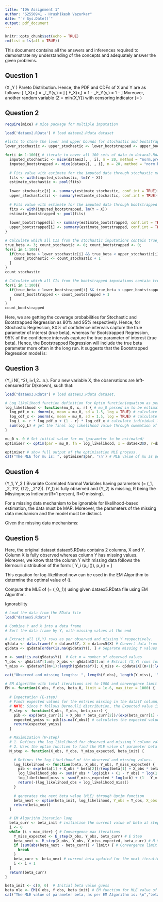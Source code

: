 ---
title: "IDA Assignment 1"
author: "S2550941 - Hrushikesh Vazurkar"
date: "`r Sys.Date()`"
output: pdf_document
---

```{r setup, include=FALSE}
knitr::opts_chunk$set(echo = TRUE)
rm(list = ls(all = TRUE))
```

This document contains all the answers and inferences required to demonstrate my understanding of the concepts and adequately answer the given problems.

## Question 1

\(X,\,Y \sim\) Pareto Distribution. Hence, the PDF and CDFs of X and Y are as follows:
\[
f_X(x,\lambda) = \frac{\lambda}{x^{\lambda+1}},\,f_Y(y,\mu) = \frac{\mu}{x^{\mu+1}}
\]
\[
F_X(x,\lambda) = 1 - \frac{1}{x^\lambda},\,F_Y(y,\mu) = 1 - \frac{1}{y^\mu}
\]
Moreover, another random variable \(Z = min\{X,Y\}\) with censoring indicator \(\delta = \begin{cases}
    1 & \text{If } X < Y \\
    0 & \text{Otherwise}
\end{cases}\)
\begin{enumerate}
    \item \textbf{Find PDFs of \(f_Z(z)\) and \(f_\delta(\delta)\) and state their distributions}.
    
To find the PDF of a random variable(Z) represented as a combination of other random variables(X and Y):
    \begin{itemize}
        \item Calculate the CDF \(F_Z(z)\) of any \(z \in Z\) in terms of X and Y.
        \item Differentiate the CDF equation w.r.t z to get PDF \(f_Z(z)\).
    \end{itemize}
    \[
    F_Z(z) = Pr(Z \leq z) = Pr(min\{X,Y\} \leq z) = 1 - Pr(min\{X,Y\} > z) = 1 - Pr(X > z\,and\,\,Y > z)
    \]
    Given that X and Y are independent Pareto-distributed variables:
    \[
    F_Z(z) = 1 - Pr(X > z).Pr(Y > z) = 1 - [1 - Pr(X < z)].[1 - Pr(Y < z)] = 1 - [1 - (1 - \frac{1}{z^\lambda})] - [1 - (1 - \frac{1}{z^\mu})]
    \]
    \[
    F_Z(z) = 1 - \frac{1}{z^\lambda}.\frac{1}{z^\mu} = 1 - \frac{1}{z^{\lambda + \mu}}
    \]
    \[
    f_Z(z) = \frac{d}{dz} F_Z(z) = \frac{d}{dz} \left[1 - \frac{1}{z^{\lambda + \mu}}\right] = \frac{\lambda + \mu}{z^{\lambda + \mu + 1}}
    \]
    From the above equation, Z is Pareto distributed with the parameter value of \(\lambda + \mu\).
    To find the PDF of censoring indicator \(\delta\), we can represent \(\delta\) values in terms of X and Y and solve further to get the final PDF. From the conditions given, it can be said that \(Pr(\delta = 1) = Pr(X < Y)\) and \(Pr(\delta = 0) = Pr(X \geq Y)\).
    \[
    Pr(\delta = 1) = Pr(X < Y) = \int_{1}^{\infty} \int_{x}^{\infty} \frac{\lambda}{x^{\lambda+1}}.\frac{\mu}{x^{\mu+1}}\,dy\,dx = \int_{1}^{\infty} \frac{\lambda}{x^{\lambda+1}}.\mu.\left[\frac{-1}{\mu.y^\mu}\right]_{x}^{\infty}dx = \int_{1}^{\infty} \frac{\lambda}{x^{\lambda+1}}.\frac{1}{x^\mu}dx
    \]
    \[
    Pr(\delta = 1) = \int_{1}^{\infty} \frac{\lambda}{x^{\mu + \lambda+1}}dx = \lambda \left[\frac{x^{-\mu-\lambda}}{-(\mu + \lambda)}\right]_{1}^{\infty} = \lambda \left[\frac{1}{\mu + \lambda}\right] = \frac{\lambda}{\mu + \lambda}
    \]
    Similarly, 
    \(Pr(\delta = 0) = Pr(X \geq Y) = 1 - Pr(X < Y) = 1 - Pr(\delta = 0) = 1 - \frac{\lambda}{\mu + \lambda} = \frac{\mu}{\mu + \lambda}\)

From the above equation, \(\delta\) follows Bernoulli distribution with probability of success \(p = \frac{\lambda}{\lambda + \mu}\).
    
   \item \textbf{Derive MLE of \(\theta\) and \(p\), given that \(\theta = \mu + \lambda \), \(p = \frac{\lambda}{\mu + \lambda}\), \(Z_1,Z_2...Z_n \in Z\) with \(f_Z(z;\theta)\) and \(\delta_1,\delta_2...\delta_n \in \delta\) with \(f_\delta(d;p)\)}
   
  To find the MLE of \(\theta\) and \(p\) given the probability distributions, we need to compute the log-likelihood of the Likelihood function for both distributions.

  \begin{itemize}
        \item \textbf{Likelihood Function:} \(L(\theta, p | Z_1, Z_2,...Z_n, \delta_1, \delta_2,...\delta_n) = \prod_{i=1}^{n} f_Z(z_i;\theta).f_\delta(\delta_i;p)\)
        \[
        L(\theta, p | Z_1, Z_2,...Z_n, \delta_1, \delta_2,...\delta_n) = \prod_{i=1}^{n} \frac{\theta}{z_i^{\theta+1}}.p^{\delta_i}.(1-p)^{1-\delta_i} = \frac{\theta^n}{\prod_{i=1}^{n} z_i^{\theta+1}}.p^{\sum_{i=1}^n \delta_i}.(1-p)^{n-\sum_{i=1}^n \delta_i}
        \]
        \item \textbf{Log Likelihood:} \[
        log(L(\theta, p | Z_1, Z_2,...Z_n, \delta_1, \delta_2,...\delta_n)) = n.log(\theta) - (\theta+1)\sum_{i+1}^n log(z_i) + log(p).\sum_{i=1}^n \delta_i + (n - \sum_{i=1}^n \delta_i).log(1 - p)
        \]
      
   \item \textbf{MLE of \(\theta\):} MLE of \(\theta\) w.r.t the Log Likelihood can be found through \(\theta_MLE\) value from \(\frac{d}{d\theta} log(L(\theta, p | Z_1, Z_2,...Z_n, \delta_1, \delta_2,...\delta_n)) = 0\)
        \[
        \frac{n}{\theta} - \sum_{i+1}^n log(z_i) = 0\,or\,\theta_{MLE} = \frac{n}{\sum_{i+1}^n log(z_i)}
        \]
        \item \textbf{MLE of \(p\):} MLE of \(p\) w.r.t the Log Likelihood can be found through \(p_MLE\) value from \(\frac{d}{dp} log(L(\theta, p | Z_1, Z_2,...Z_n, \delta_1, \delta_2,...\delta_n)) = 0\)
        \[
        \frac{\sum_{i+1}^n \delta_i}{p} - \frac{n-\sum_{i=1}^n \delta_i}{1-p} = 0
        \]
        \[
        \frac{p}{1-p} = \frac{\sum_{i+1}^n \delta_i}{n - \sum_{i=1}^n \delta_i}
        \]
        \[
        p_{MLE} = \frac{\sum_{i=1}^n \delta_i}{n}
        \]
    \end{itemize}
    \item  \textbf{95\% confidence interval for \(\theta\) and p, provided that the Maximum Likelihood Estimator has asymptotic normality.}

As per the formula for 95\% Confidence Intervals:
        \[
        CI_{x} = x \pm \sqrt{Var(x)}
        \]
        Moreover, since \(\sqrt{Var(x)} = SE_{x} \) or Standard Error of \(x\), the value of \(SE_{x}\) is \(
        SE_{x} = \frac{1}{\sqrt{I(x)}}
        \) where \(I(x)\) is Fisher Information.\\ \\
        However, since the Maximum Likelihood Estimator for variable \(x\) (\(\theta\) or \(p\) in this case) is asymptotically normal, we can assume that the Fisher Information is equivalent to the Observed Fisher Information (without taking the Expected value of the double derivative).

\begin{itemize}

  \item 95\% CI for \(\theta\)
            \[
            \frac{\partial^2 log(L(\theta, p | Z_1, Z_2,...Z_n, \delta_1, \delta_2,...\delta_n))}{\partial \theta^2} = \frac{-n}{\theta^2}
            \]
            \[
            I(\theta_{MLE}) = -E\left[\frac{-n}{\theta^2}\right] = \frac{n}{\theta_{MLE}^2} = \frac{n}{n^2}.\left(\sum_{i=1}^n log(z_i)\right)^2 ...Asymptotic\,\,Normality
            \]
            \[
            \sqrt{Var(\theta_{MLE})} = \frac{1}{\sqrt{I(\theta_{MLE})}} = \frac{\sqrt{n}}{\sum_{i=1}^n log(z_i)}
            \]
            Hence, the final equation for the 95\% CI for \(\theta_{MLE}\) is:
            \[
            95\% CI\,\theta_{MLE} = \theta_{MLE} \pm 1.96\,\frac{\sqrt{n}}{\sum_{i=1}^n log(z_i)}
            \]
            \item 95\% CI for \(p\)
            \[
            \frac{\partial^2 log(L(\theta, p | Z_1, Z_2,...Z_n, \delta_1, \delta_2,...\delta_n))}{\partial p^2} = \frac{-\sum_{i=1}^n \delta_i}{p^2} - \frac{n-\sum_{i=1}^n \delta_i}{(1-p)^2}
            \]
            \[
            I(p_{MLE}) = -E\left[\frac{-\sum_{i=1}^n \delta_i}{p^2} - \frac{n-\sum_{i=1}^n \delta_i}{(1-p)^2}\right] = -\left[\frac{-\sum_{i=1}^n \delta_i}{p_{MLE}^2} - \frac{n-\sum_{i=1}^n \delta_i}{(1-p_{MLE})^2}\right]...Asymptotic\,\,Normality
            \]
Solving the above equation by substituting \(p_{MLE}\) value, we get \(I(p_{MLE})\) as:
            \[
            I(p_{MLE}) = -\left[\frac{-n^3}{\sum_{i=1}^n \delta_i (n-\sum_{i=1}^n \delta_i)}\right] = \frac{n^3}{\sum_{i=1}^n \delta_i (n-\sum_{i=1}^n \delta_i)} = \frac{n}{p_{MLE}.(1-p_{MLE})}
            \]
            Hence, the final equation for the 95\% CI for \(p_{MLE}\) is:
            \[
            95\%\,CI\,p_{MLE} = p_{MLE} \pm 1.96\,\sqrt{\frac{p_{MLE}.(1-p_{MLE})}{n}}
            \]
        
    \end{itemize}
    
\end{enumerate}

## Question 2

```{r}
require(mice) # mice package for multiple imputation

load('dataex2.RData') # load dataex2.Rdata dataset

#lists to store the lower and upper bounds for stochastic and bootstrapped regression models.
lower_stochastic <- upper_stochastic <- lower_bootstrapped <- upper_bootstrapped <- list()

for(i in 1:100){ # iterate to cover all 100 sets of data in dataex2.Rdata
  imputed_stochastic <- mice(dataex2[, , i], m = 20, method = "norm.predict", printFlag = FALSE, seed = 1) # imputed data through the stochastic method
  imputed_bootstrapped <- mice(dataex2[, , i], m = 20, method = "norm.boot", printFlag = FALSE, seed = 1) # imputed data through the bootstrapped method
  
  # Fits value with estimate for the imputed data through stochastic method
  fits <- with(imputed_stochastic, lm(Y ~ X))
  estimate_stochastic <- pool(fits)
  
  lower_stochastic[i] <- summary(estimate_stochastic, conf.int = TRUE)[2, 7] # CI lower bound 2.5%
  upper_stochastic[i] <- summary(estimate_stochastic, conf.int = TRUE)[2, 8] # CI upper bound 97.5%
  
  # Fits value with estimate for the imputed data through bootstrapped method
  fits <- with(imputed_bootstrapped, lm(Y ~ X))
  estimate_bootstrapped <- pool(fits)
  
  lower_bootstrapped[i] <- summary(estimate_bootstrapped, conf.int = TRUE)[2, 7] # CI lower bound 2.5%
  upper_bootstrapped[i] <- summary(estimate_bootstrapped, conf.int = TRUE)[2, 8] # CI upper bound 97.5%
}
```

```{r}
# Calculate which all CIs from the stochastic imputations contain true_beta parameter.
true_beta <- 3; count_stochastic <- 0; count_bootstrapped <- 0;
for(i in 1:100){
  if(true_beta > lower_stochastic[i] && true_beta < upper_stochastic[i]){
    count_stochastic <- count_stochastic + 1
  }
}
count_stochastic
```

```{r}
# Calculate which all CIs from the bootstrapped imputations contain true_beta parameter.
for(i in 1:100){
  if(true_beta > lower_bootstrapped[i] && true_beta < upper_bootstrapped[i]){
    count_bootstrapped <- count_bootstrapped + 1
  }
}
count_bootstrapped
```

Here, we are getting the coverage probabilities for Stochastic and Bootstrapped Regression as 80\% and 95\% respectively. Hence, for Stochastic Regression, 80\% of confidence intervals capture the true parameter of interest (true beta), whereas for Bootstrapped Regression, 95% of the confidence intervals capture the true parameter of interest (true beta). Hence, the Bootstrapped Regression will include the true beta parameter more often in the long run. It suggests that the Bootstrapped Regression model is:
\begin{itemize}
 \item More reliable - Due to higher coverage probability, Bootstrapped regression model is more reliable for constructing intervals as it contains the true value more often.
 \item Better generalisation - The confidence intervals created for training data are more likely to contain the true beta parameter for future data as well.
\end{itemize}

## Question 3

\(Y_i \sim N(\mu, \sigma^2)\,\forall\,i=1,2...n.\). For a new variable X, the observations are left-censored for D(known), such that:

\begin{equation*}
X_i = \begin{cases}
Y_i & \text{if } Y_i \geq D \\
D & \text{if } Y_i < D
\end{cases}\,\,\,R_i = \begin{cases}
1 & \text{if } Y_i \geq D \\
0 & \text{if } Y_i < D
\end{cases}
\end{equation*}
\begin{enumerate}
    \item Log likelihood of the observed data \(\{(x_i, r_i)\}_{i=1}^n\)
    \begin{itemize}
        \item \textbf{Definition for \(X_i\)}: \(X_i = Y_i.I(Y_i \geq D) + D.I(Y_i < D) = Y_i.R_i + D.(I-R_i)\)
        \item \textbf{Observed Data}: \(\{(x_i, r_i)\}_{i=1}^n\)
        \item \textbf{Likelihoods}:
        \begin{itemize}
            \item \textbf{Non-censored \(Y_i\)}: \(f(x_i;\mu,\sigma^2) = \phi(x_i;\mu,\sigma^2)\) as \(Y_i = X_i\,\forall\,Y_i \geq D\)
            \item \textbf{Censored \(D\)}: \(S(D;\mu,\sigma^2) = \Phi(x_i;\mu,\sigma^2)\) as survival function \(S(D;\mu,\sigma^2) = Pr(X<D)\) or CDF of X.
        \end{itemize}
        \item \textbf{Likelihood Function}: \(L(\mu,\sigma^2|x_i,x_2...x_n) = \prod_{i=1}^{n} f(x_i;\mu,\sigma^2)^{r_i}.S(D;\mu,\sigma^2)^{1-r_i}\)\\ \\
        \(L(\mu,\sigma^2|x_i,x_2...x_n) = \prod_{i=1}^{n} \phi(x_i;\mu,\sigma^2)^{r_i}.\Phi(x_i;\mu,\sigma^2)^{1-r_i} \)
        \item \textbf{Log Likelihood of \(\mu,\sigma^2\)}: Taking the natural logarithm of the above equation and solving gives the below equation.\\ \\
        \(log(L(\mu,\sigma^2|x_i,x_2...x_n)) = \sum_{i=1}^{n} r_i.log(\phi(x_i;\mu,\sigma^2)) + (1-r_i).log(\Phi(x_i;\mu,\sigma^2))\)
    \end{itemize}
    \item Using dataex3.RData, determine MLE of \(\mu\) considering \(\sigma^2\) to be \(1.5^2\), using Optim or MaxLik packages in R.

  \textbf{Steps:}
  \begin{enumerate}
        \item Load dataex3.RData and define the log-likelihood function to emulate the formula given in the question for the observed data.
        \item Initialise \(\mu\) value randomly and pass \(\mu\) as a parameter to the Optim function, along with the log-likelihood function, X and R column data from dataex3.RData file, and define additional hyperparameters like control, hessian etc.
        \item The value returned from the Optim function gives \(\mu_{MLE}\). 
  \end{enumerate}
  In this case, the value of  \(\mu_{MLE} = 5.53125\).
\end{enumerate}

```{r}
load("dataex3.Rdata") # load dataex3.Rdata dataset.

# Log likelihood function definition for Optim function(equation as per Q3 (a))
log_likelihood <- function(mu_0, x, r) { # mu_0 passed in to be estimated
  log_pdf_x <- dnorm(x, mean = mu_0, sd = 1.5, log = TRUE) # calculate log of PDF for all x values (normally distributed).
  log_cdf_x <- pnorm(x, mean = mu_0, sd = 1.5, log = TRUE) # calculate log of CDF of all x values (normally distributed).
  log_L <- r * log_pdf_x + (1 - r) * log_cdf_x # calculate individual log likelihood values for all x values (all rows)
  sum(log_L) # get the final log likelihood value through summation of all individual values.
}

mu_0 <- 0 # Set initial value for mu (parameter to be estimated)
optimiser <- optim(par = mu_0, fn = log_likelihood, x = dataex3$X, r=dataex3$R, control = list("fnscale"=-1), hessian = TRUE) # get the result after the MLE optimisation.

optimiser # show full output of the optimisation MLE process.
cat("The MLE for mu is: ", optimiser$par, '\n') # MLE value of mu as per data
```

## Question 4

\(Y_1, Y_2 \sim \) Bivariate Correlated Normal Variables having parameters \(\theta = (\mu_1, \mu_2, \sigma_1^2, \sigma_{12}, \sigma_2^2)\). \(Y_1\) is fully observed and \(Y_2\) is missing, R being the Missingness Indicator(R=1 present, R=0 missing). 

\textbf{Ignorability Criteria:} For a missing data mechanism to be ignorable for likelihood-based estimation, the data must be MAR. Moreover, the parameters of the missing data mechanism and the model must be distinct.

Given the missing data mechanisms:
\begin{enumerate}
    \item \(logit\{Pr(R = 0 | y1,y2,\theta,\psi)\} = \psi_0 + \psi_1.y1, \psi = (\psi_0, \psi_1)\) distinct from \(\theta\).

    Since the missing data mechanism is based on fully observed data parameter \(Y_1\), it proves that the data is MAR. Moreover, the parameters of the missing data mechanism (\(\psi = (\psi_0, \psi_1)\)) are completely distinct from model parameters \(\theta\). Hence, this missing data mechanism should be ignorable for likelihood-based estimation.

    \item \(logit\{Pr(R = 0 | y1,y2,\theta,\psi)\} = \psi_0 + \psi_1.y2, \psi = (\psi_0, \psi_1)\) distinct from \(\theta\).

    Since the missing data mechanism is based on missing data parameter \(Y_2\), it violates the primary criteria of the data requirement to be MAR. Hence, even though the parameters of the model \(\theta\) are distinct from missingness parameters (\(\psi = (\psi_0, \psi_1)\)), it can't be ignorable for likelihood-based estimation.

    \item \(logit\{Pr(R = 0 | y1,y2,\theta,\psi)\} = \mu_0 + \psi.y1,\) scalar \(\psi\) distinct from \(\theta\).

    The missing data mechanism is based on fully observed data column \(Y_1\), implying that the data is MAR. However, the parameters of the model \(\theta = (\mu_1, \mu_2, \sigma_1^2, \sigma_{12}, \sigma_2^2)\) is not completely distinct from parameters of the missing data mechanism \(\mu_1\) and \(\psi\). Hence, it can't be ignorable for likelihood-based estimation.
\end{enumerate}

## Question 5

Here, the original dataset dataex5.RData contains 2 columns, X and Y. Column X is fully observed whereas column Y has missing values. Moreover, we know that the column Y with missing data follows the Bernoulli distribution of the form:
\[
Y_i \stackrel{\text{ind.}}{\sim} \text{Bernoulli}\left(p_i(\beta)\right), \quad p_i(\beta) = \frac{\exp(\beta_0 + x_i\beta_1)}{1 + \exp(\beta_0 + x_i\beta_1)}
\]
\textbf{Derivation for EM Algorithm}

\begin{itemize}
    \item Log-Likelihood given Bernoulli distribution:
    \[
    L(\beta|y_1,..y_n,x_1,...x_n) = \prod_{i=1}^n f(y_i;p_i(\beta)) = \prod_{i=1}^n (p_i(\beta))^{y_i}.(1 - p_i(\beta))^{1-y_i}
    \]
    \[
    log(L(\beta|y_1,..y_n,x_1,...x_n)) = \sum_{i=1}^n \left[y_i.log(p_i(\beta)) + (1-y_i).log(1 - p_i(\beta))\right]
    \]
\end{itemize}

This equation for log-likelihood now can be used in the EM Algorithm to determine the optimal value of \(\beta\).

\textbf{Aim:} Compute the MLE of \(\beta = (\beta_0,\beta_1)\) using given dataex5.RData file using EM Algorithm.

\textbf{Assumptions:} Ignorability

\textbf{Steps:}
\begin{enumerate}
    \item From \textbf{dataex5.RData}, separate the rows with NA values in the Y column to the end of the data frame and extract observed X, Y and corresponding missing X, Y data(Missing X values in X corresponding to missing Y values).
    \item Setting the number of iterations to 1000 and setting the convergence difference to \(10^{-6}\), the EM Algorithm works as follows:
    \begin{enumerate}
        \item \textbf{E-Step} - This step finds the expected values for missing values in the Y column. Since Y follows the Bernoulli distribution, the expected value of Y is the probability of success, in this case \(p_i(\beta)\).
        \item \textbf{M-Step} - This step calculates the log-likelihood for the observed and missing values, and uses the Optim function to get the optimal beta values for the next step.
        \item \textbf{EM Algorithm} - This step iterates E and M-Steps until convergence to find an optimal estimate of beta value.
    \end{enumerate}
\end{enumerate}

```{r}
# Load the data from the RData file
load("dataex5.Rdata")

# Combine Y and X into a data frame
# Sort the data frame by Y, with missing values at the end

# Extract all (X,Y) rows as per observed and missing Y respectively.
q5data <- data.frame(Y = dataex5$Y, X = dataex5$X) # Convert data from dataex5.Rdata into Dataframe
q5data <- q5data[order(is.na(q5data$Y)), ] # Separate missing Y values from observed

m <- sum(!is.na(q5data$Y))  # Get m = number of observed values
Y_obs <- q5data$Y[1:m]; X_obs <- q5data$X[1:m] # Extract (X,Y) rows for observed Y
Y_miss <- q5data$Y[(m+1):length(q5data$Y)]; X_miss <- q5data$X[(m+1):length(q5data$X)] # Extract (X,Y) rows for missing Y

cat("Observed and missing lengths: ", length(Y_obs), length(Y_miss), '\n')
```

```{r}
# EM Algorithm with total iterations set to 1000 and convergence limit set to 10^-6
EM <- function(X_obs, Y_obs, beta_0, limit = 1e-6, max_iter = 1000) {
  
  # Expectation (E-step)
  # Finds expected values for the entries missing in the data(Y column).
  # NOTE: Since Y follows Bernoulli distribution, the Expected value is equivalent to the probability of success p.
  E_step <- function(X_obs, Y_obs, beta_curr) {
    pib <- exp(beta_curr[1] + X_obs * beta_curr[2])/(exp(beta_curr[1] + X_obs * beta_curr[2]) + 1) # calculates p_i for all the based on the formula given in the question.
    expected_ymiss <- pib[is.na(Y_obs)] # calculates the expected value of missing y entries
    return(expected_ymiss)
  }

  # Maximization (M-step)
  # 1. Defines the log likelihood for observed and missing Y column values in the data
  # 2. Uses the optim function to find the MLE value of parameter beta (in next step) based on the log likelihood, observed and missing data.
  M_step <- function(X_obs, Y_obs, Y_miss_expected, beta_init) {

    # Defines the log likelihood of the observed and missing values.
    log_likelihood <- function(beta, X_obs, Y_obs, Y_miss_expected) {
      pib <- exp(beta[1] + X_obs * beta[2])/(exp(beta[1] + X_obs * beta[2]) + 1)
      log_likelihood_obs <- sum(Y_obs * log(pib) + (1 - Y_obs) * log(1 - pib))
      log_likelihood_miss <- sum(Y_miss_expected * log(pib) + (1 - Y_miss_expected) * log(1 - pib))
      return(-(log_likelihood_obs + log_likelihood_miss))
    }
    
    # generates the next beta value (MLE) through Optim function
    beta_next <- optim(beta_init, log_likelihood, Y_obs = Y_obs, X_obs = X_obs, Y_miss_expected = Y_miss_expected)$par
    return(beta_next)
  }

  # EM Algorithm Iteration loop
  beta_curr <- beta_init # initialise the current value of beta at step_t+1
  i <- 0
  while (i < max_iter) { # Convergence max iterations
    Y_miss_expected <- E_step(X_obs, Y_obs, beta_curr) # E Step
    beta_next <- M_step(X_obs, Y_obs, Y_miss_expected, beta_curr) # M Step
    if (sum(abs(beta_next - beta_curr)) < limit) { # Convergence limit
      break
    }
    beta_curr <- beta_next # current beta updated for the next iteration.
    i <- i + 1
  }
  return(beta_curr)
}

beta_init <- c(0, 0)  # Initial beta value guess
beta_mle <- EM(X_obs, Y_obs, beta_init) # EM function for MLE value of beta, given dataex5.RData file
cat("The MLE value of parameter beta, as per EM Algorithm is: \n","beta = (", beta_mle[1],',', beta_mle[2], ")", '\n')
```
